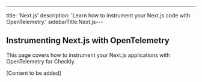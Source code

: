 ---
title: 'Next.js'
description: 'Learn how to instrument your Next.js code with OpenTelemetry.'
sidebarTitle:Next.js---

## Instrumenting Next.js with OpenTelemetry

This page covers how to instrument your Next.js applications with OpenTelemetry for Checkly.

[Content to be added] 
